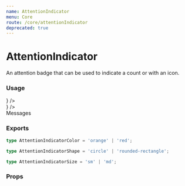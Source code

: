 ```yaml
---
name: AttentionIndicator
menu: Core
route: /core/attentionIndicator
deprecated: true
---
```



# AttentionIndicator

An attention badge that can be used to indicate a count or with an icon.

### Usage

<Playground>
  <InterfaceHeader title="Circle" byline="Generic attention signal" section />
  <div className="px-1 py-4 mb-6">
    <div className="flex flex-row items-start gap-10 mb-5">
      <div className="relative w-4 h-6">
        <AttentionIndicator color="red" />
      </div>
      <div className="relative w-4 h-6">
        <AttentionIndicator color="orange" />
      </div>
    </div>
    <div className="flex flex-row items-start gap-10 ml-1">
      <div className="relative w-4 h-6">
        <AttentionIndicator color="red" size="md" />
      </div>
      <div className="relative w-4 h-6">
        <AttentionIndicator color="orange" size="md" />
      </div>
    </div>
  </div>

  <InterfaceHeader title="Rounded Rectangle" byline="Numeric attention signal" section />
  <div className="px-1 py-4 mb-6">
    <div className="flex flex-row items-start gap-10 mb-5">
      <div className="relative w-4 h-6">
        <AttentionIndicator color="red" shape="rounded-rectangle" />
      </div>
      <div className="relative w-4 h-6">
        <AttentionIndicator color="red" shape="rounded-rectangle" count={1} />
      </div>
      <div className="relative w-4 h-6">
        <AttentionIndicator color="red" shape="rounded-rectangle" count={10} />
      </div>
      <div className="relative w-4 h-6">
        <AttentionIndicator color="red" shape="rounded-rectangle" count={100} />
      </div>
      <div className="relative w-4 h-6">
        <AttentionIndicator color="red" shape="rounded-rectangle" icon={<CloseIcon className="w-auto" />} />
      </div>
    </div>
    <div className="flex flex-row items-start gap-10 ml-1">
      <div className="relative w-4 h-6">
        <AttentionIndicator color="orange" shape="rounded-rectangle" size="md" />
      </div>
      <div className="relative w-4 h-6">
        <AttentionIndicator color="orange" shape="rounded-rectangle" size="md" count={1} />
      </div>
      <div className="relative w-4 h-6">
        <AttentionIndicator color="orange" shape="rounded-rectangle" size="md" count={10} />
      </div>
      <div className="relative w-4 h-6">
        <AttentionIndicator color="orange" shape="rounded-rectangle" size="md" count={100} />
      </div>
      <div className="relative w-4 h-6">
        <AttentionIndicator color="orange" shape="rounded-rectangle" size="md" icon={<CloseIcon className="w-auto" />} />
      </div>
    </div>
  </div>

  <InterfaceHeader title="Navigation annotation" section />
  <div className="relative flex flex-col items-center h-16 w-16 mt-4">
    <BookmarkOutlineIcon className="w-8" />
    <div className="text-2xs w-12">Messages</div>
    <AttentionIndicator color="orange" size="md" count={10} />
  </div>
</Playground>

### Exports

```ts
type AttentionIndicatorColor = 'orange' | 'red';

type AttentionIndicatorShape = 'circle' | 'rounded-rectangle';

type AttentionIndicatorSize = 'sm' | 'md';
```

### Props

<Props of={AttentionIndicator} />
